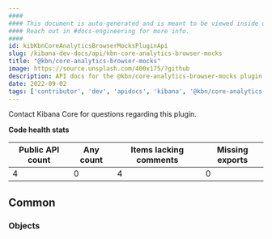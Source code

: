 ```yaml
---
####
#### This document is auto-generated and is meant to be viewed inside our experimental, new docs system.
#### Reach out in #docs-engineering for more info.
####
id: kibKbnCoreAnalyticsBrowserMocksPluginApi
slug: /kibana-dev-docs/api/kbn-core-analytics-browser-mocks
title: "@kbn/core-analytics-browser-mocks"
image: https://source.unsplash.com/400x175/?github
description: API docs for the @kbn/core-analytics-browser-mocks plugin
date: 2022-09-02
tags: ['contributor', 'dev', 'apidocs', 'kibana', '@kbn/core-analytics-browser-mocks']
---
```




Contact Kibana Core for questions regarding this plugin.

**Code health stats**

| Public API count  | Any count | Items lacking comments | Missing exports |
|-------------------|-----------|------------------------|-----------------|
| 4 | 0 | 4 | 0 |

## Common

### Objects
<DocDefinitionList data={kbnCoreAnalyticsBrowserMocksObj.common.objects}/>

